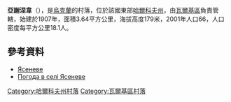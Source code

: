 {{coord|49|47|25|N|35|28|26|E|scale:100000_region:UA|display=title}}

'''亞謝涅韋'''（{{lang-uk|Ясеневе}}），是[[烏克蘭|烏克蘭]]的村落，位於該國東部[[哈爾科夫州|哈爾科夫州]]，由[[瓦爾基區|瓦爾基區]]負責管轄，始建於1907年，面積3.64平方公里，海拔高度179米，2001年人口66，人口密度每平方公里18.1人。

==參考資料==
* [http://gska2.rada.gov.ua/pls/z7502/A005?rdat1=09.01.2009&rf7571=32606 Ясеневе]{{dead link|date=2017年11月 |bot=InternetArchiveBot |fix-attempted=yes }}
* [http://weather.in.ua/ua/har'kovskaja/29673 Погода в селі Ясеневе] {{Wayback|url=http://weather.in.ua/ua/har'kovskaja/29673 |date=20200813181556 }}

{{DEFAULTSORT:Ясеневе}}
[[Category:哈爾科夫州村落|Category:哈爾科夫州村落]]
[[Category:瓦爾基區村落|Category:瓦爾基區村落]]


{{Kharkiv-geo-stub}}
